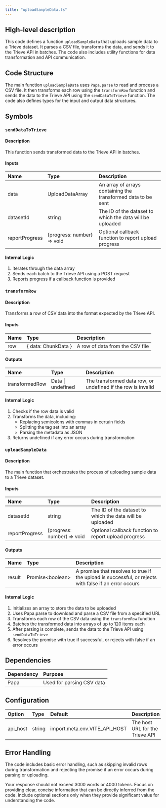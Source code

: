 ```yaml
---
title: "uploadSampleData.ts"
---
```


## High-level description
This code defines a function `uploadSampleData` that uploads sample data to a Trieve dataset. It parses a CSV file, transforms the data, and sends it to the Trieve API in batches. The code also includes utility functions for data transformation and API communication.

## Code Structure
The main function `uploadSampleData` uses `Papa.parse` to read and process a CSV file. It then transforms each row using the `transformRow` function and sends the data to the Trieve API using the `sendDataToTrieve` function. The code also defines types for the input and output data structures.

## Symbols

### `sendDataToTrieve`
#### Description
This function sends transformed data to the Trieve API in batches.

#### Inputs
| Name | Type | Description |
|:-----|:-----|:------------|
| data | UploadDataArray | An array of arrays containing the transformed data to be sent |
| datasetId | string | The ID of the dataset to which the data will be uploaded |
| reportProgress | (progress: number) =&gt; void | Optional callback function to report upload progress |

#### Internal Logic
1. Iterates through the data array
2. Sends each batch to the Trieve API using a POST request
3. Reports progress if a callback function is provided

### `transformRow`
#### Description
Transforms a row of CSV data into the format expected by the Trieve API.

#### Inputs
| Name | Type | Description |
|:-----|:-----|:------------|
| row | { data: ChunkData } | A row of data from the CSV file |

#### Outputs
| Name | Type | Description |
|:-----|:-----|:------------|
| transformedRow | Data \| undefined | The transformed data row, or undefined if the row is invalid |

#### Internal Logic
1. Checks if the row data is valid
2. Transforms the data, including:
   - Replacing semicolons with commas in certain fields
   - Splitting the tag set into an array
   - Parsing the metadata as JSON
3. Returns undefined if any error occurs during transformation

### `uploadSampleData`
#### Description
The main function that orchestrates the process of uploading sample data to a Trieve dataset.

#### Inputs
| Name | Type | Description |
|:-----|:-----|:------------|
| datasetId | string | The ID of the dataset to which the data will be uploaded |
| reportProgress | (progress: number) =&gt; void | Optional callback function to report upload progress |

#### Outputs
| Name | Type | Description |
|:-----|:-----|:------------|
| result | Promise&lt;boolean&gt; | A promise that resolves to true if the upload is successful, or rejects with false if an error occurs |

#### Internal Logic
1. Initializes an array to store the data to be uploaded
2. Uses Papa.parse to download and parse a CSV file from a specified URL
3. Transforms each row of the CSV data using the `transformRow` function
4. Batches the transformed data into arrays of up to 120 items each
5. After parsing is complete, sends the data to the Trieve API using `sendDataToTrieve`
6. Resolves the promise with true if successful, or rejects with false if an error occurs

## Dependencies
| Dependency | Purpose |
|:-----------|:--------|
| Papa | Used for parsing CSV data |

## Configuration
| Option | Type | Default | Description |
|:-------|:-----|:--------|:------------|
| api_host | string | import.meta.env.VITE_API_HOST | The host URL for the Trieve API |

## Error Handling
The code includes basic error handling, such as skipping invalid rows during transformation and rejecting the promise if an error occurs during parsing or uploading.

Your response should not exceed 3000 words or 4000 tokens. Focus on providing clear, concise information that can be directly inferred from the code. Include optional sections only when they provide significant value for understanding the code.